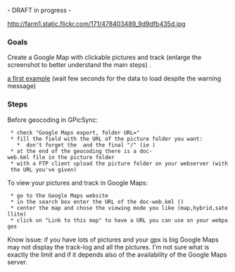 - DRAFT in progress -

[http://farm1.static.flickr.com/171/478403489_7621c88dd2_o.jpg http://farm1.static.flickr.com/171/478403489_9d9dfb435d.jpg]

=== Goals ===

Create a Google Map with clickable pictures and track (enlarge the screenshot to better understand the main steps) .

[http://maps.google.com/maps?f=q&hl=en&q=http://francois.schnell.free.fr/geo/25-03-07/doc-web.kml&layer=&ie=UTF8&z=12&ll=48.61952,7.806473&spn=0.094414,0.233459&t=h&om=1 a first example] (wait few seconds for the data to load despite the warning message)
=== Steps ===

Before geocoding in GPicSync:

  * check "Google Maps export, folder URL="
  * fill the field with the URL of the picture folder you want:
    *  don't forget the {{{http://}}} and the final "/" (ie {{{http://pathToThePicturesFolder/}}}) 
  * at the end of the geocoding there is a doc-web.kml file in the picture folder
  * with a FTP client upload the picture folder on your webserver (with the URL you've given)

To view your pictures and track in Google Maps:

  * go to the Google Maps website
  * in the search box enter the URL of the doc-web.kml ({{{http://pathToThePicturesFolder/doc-web.kml}}})
  * center the map and chose the viewing mode you like (map,hybrid,satellite)
  * click on "Link to this map" to have a URL you can use on your webpages

Know issue: if you have lots of pictures and your gpx is big Google Maps may not display the track-log and all the pictures. I'm not sure what is exactly the limit and if it depends also of the availability of the Google Maps server.
